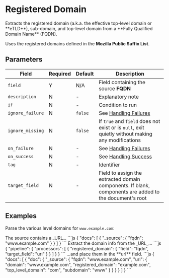 # Registered Domain

<Synopsis>
Extracts the registered domain (a.k.a. the effective top-level domain or **eTLD**), sub-domain, and top-level domain from a **Fully Qualified Domain Name** (FQDN).
</Synopsis>

Uses the registered domains defined in the **Mozilla Public Suffix List**.

## Parameters

|Field|Required|Default|Description|
|---|---|---|---|
|`field`|Y|N/A|Field containing the source **FQDN**|
|`description`|N|-|Explanatory note|
|`if`|N|-|Condition to run|
|`ignore_failure`|N|`false`|See [Handling Failures](../handling-failures.mdx)|
|`ignore_missing`|N|`false`|If `true` and `field` does not exist or is `null`, exit quietly without making any modifications|
|`on_failure`|N|-|See [Handling Failures](../handling-failures.mdx)|
|`on_success`|N|-|See [Handling Success](../handling-success.mdx)|
|`tag`|N|-|Identifier|
|`target_field`|N|-|Field to assign the extracted domain components. If blank, components are added to the document's root|

## Examples

Parse the various level domains for `www.example.com`:

<Example>
   <Description>
      The source contains a _URL_.
   </Description>
   <SampleCode>
      ```js
      {
         "docs": [
            {
               "_source": {
                  "fqdn": "www.example.com"
               }
            }
         ]
      }
      ```
   </SampleCode>

   <Description>
      Extract the domain info from the _URL_...
   </Description>
   <SampleCode>
      ```js
      {
         "pipeline": {
            "processors": [
               {
                  "registered_domain": {
                     "field": "fqdn",
                     "target_field": "url"
                  }
               }
            ]
         }
      }
      ```
   </SampleCode>

   <Description>
      ...and place them in the **url** field.
   </Description>
   <SampleCode>
      ```js
      {
         "docs": [
            {
               "doc": {
                  "_source": {
                     "fqdn": "www.example.com",
                     "url": {
                        "domain": "www.example.com",
                        "registered_domain": "example.com",
                        "top_level_domain": "com",
                        "subdomain": "www"
                     }
                  }
               }
            }
         ]
      }
      ```
   </SampleCode>
</Example>
